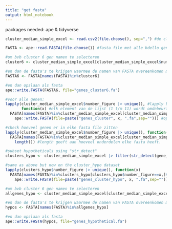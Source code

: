 ---
title: "get fasta"
output: html_notebook
---

packages needed: ape & tidyverse

```{r}
cluster_median_simple_excel <- read.csv2(file.choose(), sep=",") #de cluster csv file

FASTA <- ape::read.FASTA(file.choose()) #fasta file met alle bdello genen

#om bvb cluster 6 gen namen te selecteren
cluster6 <- cluster_median_simple_excel[cluster_median_simple_excel$number_figure==6,]$gene_id

#en dan de fasta's te krijgen waarmee de namen van FASTA overeenkomen met de lijst van cluster6
FASTA6 <- FASTA[names(FASTA)%in%cluster6]

#en dan opslaan als fasta
ape::write.FASTA(FASTA6, file="genes_cluster6.fa")

#voor alle genen:
lapply(cluster_median_simple_excel$number_figure |> unique(), #lapply betekent: apply function on this list. in this case, the list is de lijst van unieke cluster nummers (1 t/m 11) in de clusterfile
       function(x) #elk element van de lijst (1 t/m 11) wordt omdebeurt toegepast in de functie hier beneden. waar je 'x' leest in de functie, zet R het nummer uit de lijst neer.
  FASTA[names(FASTA)%in%cluster_median_simple_excel[cluster_median_simple_excel$number_figure==x,]$gene_id] |> # dit is ouderwets subsetten in R (kan tegenwoordig ook een stuk leesbaarder maar soms vind ik dit toch handiger): van de file FASTA (met alle genen) pakken we alleen de onderdelen waarvan de gen namen (names(FASTA)) voorkomen in de lijst van cluster_median_simple_excel met cluster x.
    ape::write.FASTA(file=paste("genes_cluster", x, ".fa",sep=""))) #opslaan

#check hoeveel genen er in elke fasta file zitten
lapply(cluster_median_simple_excel$number_figure |> unique(), function(x)
  FASTA[names(FASTA)%in%cluster_median_simple_excel[cluster_median_simple_excel$number_figure==x,]$gene_id] |>
    length()) #length geeft aan hoeveel onderdelen elke fasta heeft.

#subset hypotheticals using "str_detect"
clusters_hypo <- cluster_median_simple_excel |> filter(str_detect(gene_description, "hypothetical"))

#same as above but now on the cluster_hypo dataset
lapply(clusters_hypo$number_figure |> unique(), function(x) 
  FASTA[names(FASTA)%in%clusters_hypo[clusters_hypo$number_figure==x,]$gene_id] |>
    ape::write.FASTA(file=paste("genes_cluster_hypo", x, ".fa",sep=""))) #opslaan

```

```{r}

#om bvb cluster 6 gen namen te selecteren
allgenes_hypo <- cluster_median_simple_excel[cluster_median_simple_excel$gene_description=="hypothetical protein && -",]$gene_id

#en dan de fasta's te krijgen waarmee de namen van FASTA overeenkomen met de lijst van cluster6
hypos <- FASTA[names(FASTA)%in%allgenes_hypo]

#en dan opslaan als fasta
ape::write.FASTA(hypos, file="genes_hypothetical.fa")


```

